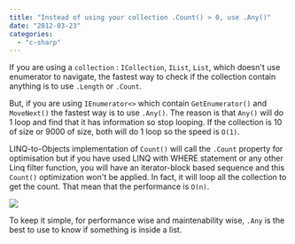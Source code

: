 ```yaml
---
title: "Instead of using your collection .Count() > 0, use .Any()"
date: "2012-03-23"
categories: 
  - "c-sharp"
---
```


If you are using a `collection` : `ICollection`, `IList`, `List`, which doesn't use enumerator to navigate, the fastest way to check if the collection contain anything is to use `.Length` or `.Count`.

But, if you are using `IEnumerator<>` which contain `GetEnumerator()` and `MoveNext()` the fastest way is to use `.Any()`. The reason is that `Any()` will do 1 loop and find that it has information so stop looping. 
If the collection is 10 of size or 9000 of size, both will do 1 loop so the speed is `O(1)`.

LINQ-to-Objects implementation of `Count()` will call the `.Count` property for optimisation but if you have used LINQ with WHERE statement or any other Linq filter function, you will have an iterator-block based sequence and this `Count()` optimization won't be applied. In fact, it will loop all the collection to get the count. That mean that the performance is `O(n)`.

![](/images/blog/countProperty-400x125.png)

To keep it simple, for performance wise and maintenability wise, `.Any` is the best to use to know if something is inside a list.
